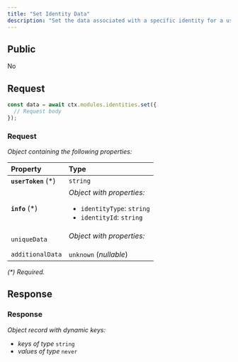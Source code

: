 ```yaml
---
title: "Set Identity Data"
description: "Set the data associated with a specific identity for a user."
---
```


## Public

No

## Request


<RequestExample>

```typescript OpenGB Script
const data = await ctx.modules.identities.set({
  // Request body
});
```


</RequestExample>




### Request

_Object containing the following properties:_

| Property             | Type                                                                                               |
| :------------------- | :------------------------------------------------------------------------------------------------- |
| **`userToken`** (\*) | `string`                                                                                           |
| **`info`** (\*)      | _Object with properties:_<ul><li>`identityType`: `string`</li><li>`identityId`: `string`</li></ul> |
| `uniqueData`         | _Object with properties:_<ul></ul>                                                                 |
| `additionalData`     | `unknown` (_nullable_)                                                                             |

_(\*) Required._


## Response



### Response

_Object record with dynamic keys:_

- _keys of type_ `string`
- _values of type_ `never`

